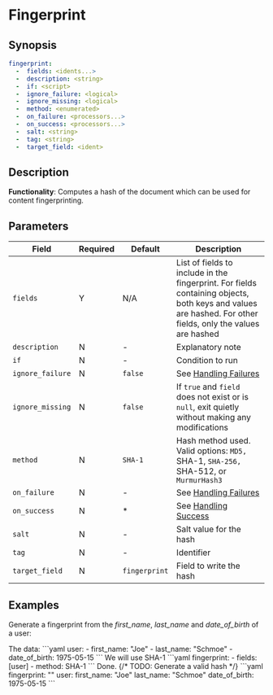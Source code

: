 # Fingerprint

## Synopsis

```yaml {2}
fingerprint:
  -  fields: <idents...>
  -  description: <string>
  -  if: <script>
  -  ignore_failure: <logical>
  -  ignore_missing: <logical>
  -  method: <enumerated>
  -  on_failure: <processors...>
  -  on_success: <processors...>
  -  salt: <string>
  -  tag: <string>
  -  target_field: <ident>
```

## Description

**Functionality**: Computes a hash of the document which can be used for content fingerprinting.

## Parameters

|Field|Required|Default|Description|
|---|---|---|---|
|`fields`|Y|N/A|List of fields to include in the fingerprint. For fields containing objects, both keys and values are hashed. For other fields, only the values are hashed|
|`description`|N|-|Explanatory note|
|`if`|N|-|Condition to run|
|`ignore_failure`|N|`false`|See [Handling Failures](../handling-failures.mdx)|
|`ignore_missing`|N|`false`|If `true` and `field` does not exist or is `null`, exit quietly without making any modifications|
|`method`|N|`SHA-1`|Hash method used. Valid options: `MD5, `SHA-1, `SHA-256, `SHA-512, or `MurmurHash3`|
|`on_failure`|N|-|See [Handling Failures](../handling-failures.mdx)|
|`on_success`|N|*|See [Handling Success](../handling-success.mdx)|
|`salt`|N|-|Salt value for the hash|
|`tag`|N|-|Identifier|
|`target_field`|N|`fingerprint`|Field to write the hash|

## Examples

Generate a fingerprint from the _first_name_, _last_name_ and _date_of_birth_ of a user:

<Example>
   <Description>
      The data:
   </Description>
   <SampleCode>
   ```yaml
   user:
      - first_name: "Joe"
      - last_name: "Schmoe"
      - date_of_birth: 1975-05-15
   ```
   </SampleCode>

   <Description>
      We will use SHA-1
   </Description>
   <SampleCode>
   ```yaml
   fingerprint:
      - fields: [user]
      - method: SHA-1
   ```
   </SampleCode>

   <Description>
      Done.
      {/* TODO: Generate a valid hash */}
   </Description>
   <SampleCode>
   ```yaml
   fingerprint: "<fingerprint-hash>"
   user:
      first_name: "Joe"
      last_name: "Schmoe"
      date_of_birth: 1975-05-15
   ```
   </SampleCode>
</Example>
